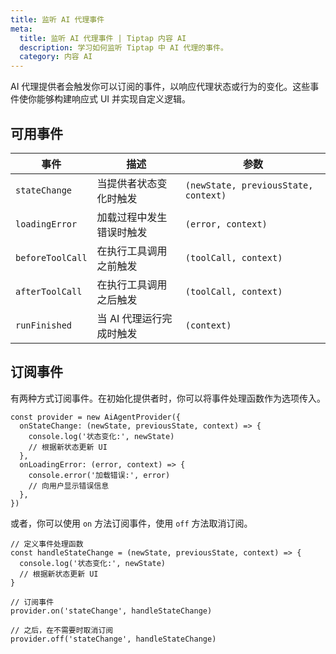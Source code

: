 ```yaml
---
title: 监听 AI 代理事件
meta:
  title: 监听 AI 代理事件 | Tiptap 内容 AI
  description: 学习如何监听 Tiptap 中 AI 代理的事件。
  category: 内容 AI
---
```


AI 代理提供者会触发你可以订阅的事件，以响应代理状态或行为的变化。这些事件使你能够构建响应式 UI 并实现自定义逻辑。

## 可用事件

| 事件            | 描述                                   | 参数                           |
| ---------------- | ------------------------------------- | ------------------------------ |
| `stateChange`    | 当提供者状态变化时触发                 | `(newState, previousState, context)` |
| `loadingError`   | 加载过程中发生错误时触发               | `(error, context)`             |
| `beforeToolCall` | 在执行工具调用之前触发                 | `(toolCall, context)`          |
| `afterToolCall`  | 在执行工具调用之后触发                 | `(toolCall, context)`          |
| `runFinished`    | 当 AI 代理运行完成时触发               | `(context)`                   |

## 订阅事件

有两种方式订阅事件。在初始化提供者时，你可以将事件处理函数作为选项传入。

```tsx
const provider = new AiAgentProvider({
  onStateChange: (newState, previousState, context) => {
    console.log('状态变化:', newState)
    // 根据新状态更新 UI
  },
  onLoadingError: (error, context) => {
    console.error('加载错误:', error)
    // 向用户显示错误信息
  },
})
```

或者，你可以使用 `on` 方法订阅事件，使用 `off` 方法取消订阅。

```tsx
// 定义事件处理函数
const handleStateChange = (newState, previousState, context) => {
  console.log('状态变化:', newState)
  // 根据新状态更新 UI
}

// 订阅事件
provider.on('stateChange', handleStateChange)

// 之后，在不需要时取消订阅
provider.off('stateChange', handleStateChange)
```